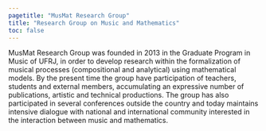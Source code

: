 ```yaml
---
pagetitle: "MusMat Research Group"
title: "Research Group on Music and Mathematics"
toc: false
---
```


MusMat Research Group was founded in 2013 in the Graduate Program in Music of UFRJ, in order to develop research within the formalization of musical processes (compositional and analytical) using mathematical models. By the present time the group have participation of teachers, students and external members, accumulating an expressive number of publications, artistic and technical productions. The group has also participated in several conferences outside the country and today maintains intensive dialogue with national and international community interested in the interaction between music and mathematics.